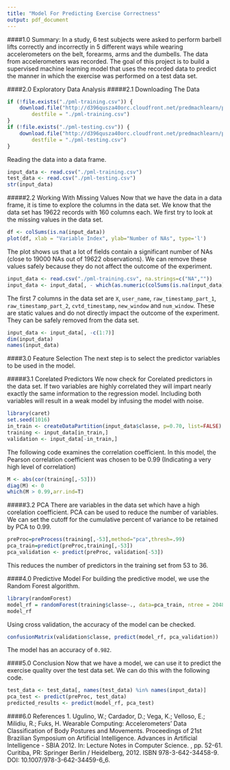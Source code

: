 ```yaml
---
title: "Model For Predicting Exercise Correctness"
output: pdf_document
---
```


####1.0 Summary:
In a study, 6 test subjects were asked to perform barbell lifts correctly and incorrectly in 5 different ways while wearing accelerometers on the belt, forearms, arms and the dumbells. The data from accelerometers was recorded. The goal of this project is to build a supervised machine learning model that uses the recorded data to predict the manner in which the exercise was performed on a test data set. 

####2.0 Exploratory Data Analysis
#####2.1 Downloading The Data

```r
if (!file.exists("./pml-training.csv")) {
    download.file("http://d396qusza40orc.cloudfront.net/predmachlearn/pml-training.csv", 
        destfile = "./pml-training.csv")
}
if (!file.exists("./pml-testing.csv")) {
    download.file("http://d396qusza40orc.cloudfront.net/predmachlearn/pml-testing.csv", 
        destfile = "./pml-testing.csv")
}
```

Reading the data into a data frame. 

```r
input_data <- read.csv("./pml-training.csv")
test_data <- read.csv("./pml-testing.csv")
str(input_data)
```

#####2.2 Working With Missing Values
Now that we have the data in a data frame, it is time to explore the columns in the data set. We know that the data set has 19622 records with 160 columns each. 
We first try to look at the missing values in the data set.
```r
df <- colSums(is.na(input_data))
plot(df, xlab = "Variable Index", ylab="Number of NAs", type='l')
```

The plot shows us that a lot of fields contain a significant number of NAs (close to 19000 NAs out of 19622 observations). We can remove these values safely because they do not affect the outcome of the experiment.  

```r
input_data <- read.csv("./pml-training.csv", na.strings=c("NA",""))
input_data <- input_data[, - which(as.numeric(colSums(is.na(input_data))) > 19000)]
```

The first 7 columns in the data set are `X`, `user_name`, `raw_timestamp_part_1`, `raw_timestamp_part_2`, `cvtd_timestamp`, `new_window` and `num_window`. These are static values and do not directly impact the outcome of the experiment. They can be safely removed from the data set.

```r
input_data <- input_data[, -c(1:7)]
dim(input_data)
names(input_data)
```

####3.0 Feature Selection
The next step is to select the predictor variables to be used in the model.

#####3.1 Corelated Predictors
We now check for Corelated predictors in the data set. If two variables are highly correlated they will impart nearly exactly the same information to the regression model. Including both variables will result in a weak model by infusing the model with noise. 

```r
library(caret)
set.seed(1016)
in_train <- createDataPartition(input_data$classe, p=0.70, list=FALSE)
training <- input_data[in_train,]
validation <- input_data[-in_train,]
```

The following code examines the correlation coefficient. In this model, the Pearson correlation coefficient was chosen to be 0.99 (Indicating a very high level of correlation)
```r
M <- abs(cor(training[,-53]))
diag(M) <- 0
which(M > 0.99,arr.ind=T)
```

#####3.2 PCA
There are variables in the data set which have a high corelation coefficient. PCA can be used to reduce the number of variables. We can set the cutoff for the cumulative percent of variance to be retained by PCA to 0.99.
```r
preProc=preProcess(training[,-53],method="pca",thresh=.99)
pca_train=predict(preProc,training[,-53])
pca_validation <- predict(preProc, validation[-53])
```

This reduces the number of predictors in the training set from 53 to 36.

####4.0 Predictive Model
For building the predictive model, we use the Random Forest algorithm. 
```r
library(randomForest)
model_rf = randomForest(training$classe~., data=pca_train, ntree = 2048)
model_rf
```

Using cross validation, the accuracy of the model can be checked. 
```r
confusionMatrix(validation$classe, predict(model_rf, pca_validation))
```
The model has an accuracy of `0.982`. 

####5.0 Conclusion
Now that we have a model, we can use it to predict the exercise quality over the test data set. We can do this with the following code.

```r
test_data <- test_data[, names(test_data) %in% names(input_data)]
pca_test <- predict(preProc, test_data)
predicted_results <- predict(model_rf, pca_test)
```

####6.0 References
1. Ugulino, W.; Cardador, D.; Vega, K.; Velloso, E.; Milidiu, R.; Fuks, H. Wearable Computing: Accelerometers' Data Classification of Body Postures and Movements. Proceedings of 21st Brazilian Symposium on Artificial Intelligence. Advances in Artificial Intelligence - SBIA 2012. In: Lecture Notes in Computer Science. , pp. 52-61. Curitiba, PR: Springer Berlin / Heidelberg, 2012. ISBN 978-3-642-34458-9. DOI: 10.1007/978-3-642-34459-6_6. 

